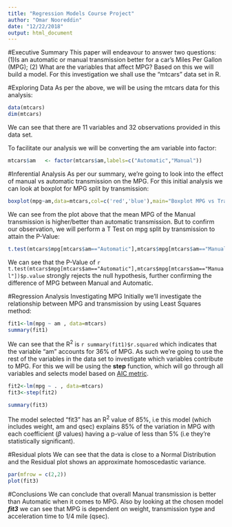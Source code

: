 ```yaml
---
title: "Regression Models Course Project"
author: "Omar Nooreddin"
date: "12/22/2018"
output: html_document
---
```

#Executive Summary
This paper will endeavour to answer two questions: (1)Is an automatic or manual transmission better for a car's Miles Per Gallon (MPG); (2) What are the variables that affect MPG? Based on this we will build a model. For this investigation we shall use the "mtcars" data set in R.

#Exploring Data
As per the above, we will be using the mtcars data for this analysis:
```r
data(mtcars)
dim(mtcars)
```
We can see that there are 11 variables and 32 observations provided in this data set.

To facilitate our analysis we will be converting the am variable into factor:
```r
mtcars$am   <- factor(mtcars$am,labels=c("Automatic","Manual"))
```

#Inferential Analysis
As per our summary, we're going to look into the effect of manual vs automatic transmission on the MPG. For this initial analysis we can look at boxplot for MPG split by transmission:
```r
boxplot(mpg~am,data=mtcars,col=c('red','blue'),main="Boxplot MPG vs Transmission")
```

We can see from the plot above that the mean MPG of the Manual transmission is higher/better than automatic transmission. But to confirm our observation, we will perform a T Test on mpg split by transmission to attain the P-Value:
```r
t.test(mtcars$mpg[mtcars$am=="Automatic"],mtcars$mpg[mtcars$am=="Manual"])$p.value
```

We can see that the P-Value of `r t.test(mtcars$mpg[mtcars$am=="Automatic"],mtcars$mpg[mtcars$am=="Manual"])$p.value` strongly rejects the null hypothesis, further confirming the difference of MPG between Manual and Automatic.

#Regression Analysis Investigating MPG
Initially we'll investigate the relationship between MPG and transmission by using Least Squares method:
```r
fit1<-lm(mpg ~ am , data=mtcars)
summary(fit1)
```
We can see that the R^2^ is `r summary(fit1)$r.squared` which indicates that the variable "am" accounts for 36% of MPG. As such we're going to use the rest of the variables in the data set to investigate which variables contribute to MPG. For this we will be using the **step** function, which will go through all variables and selects model based on [AIC metric][1].
```r
fit2<-lm(mpg ~ . , data=mtcars)
fit3<-step(fit2)
```
```r
summary(fit3)
```
The model selected "fit3" has an R^2^ value of 85%, i.e this model (which includes weight, am and qsec) explains 85% of the variation in MPG with each coefficient ($\beta$ values) having a p-value of less than 5% (i.e they're statistically significant).

#Residual plots
We can see that the data is close to a Normal Distribution and the Residual plot shows an approximate homoscedastic variance.

```r
par(mfrow = c(2,2))
plot(fit3)
```

#Conclusions
We can conclude that overall Manual transmission is better than Automatic when it comes to MPG. Also by looking at the chosen model ***fit3*** we can see that MPG is dependent on weight, transmission type and acceleration time to 1/4 mile (qsec).

[1]:https://en.wikipedia.org/wiki/Akaike_information_criterion
